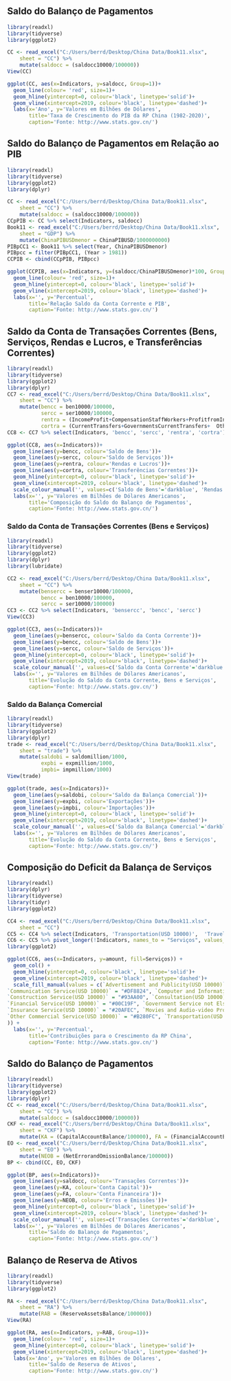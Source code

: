 ## Saldo do Balanço de Pagamentos
```{r, echo=F, eval=T, results='asis', fig.width=8, fig.height=4, fig.align='center', out.width="1\\linewidth", warning=FALSE, message=FALSE, size='small'}
library(readxl)
library(tidyverse)
library(ggplot2)

CC <- read_excel("C:/Users/berrd/Desktop/China Data/Book11.xlsx", 
    sheet = "CC") %>%
    mutate(saldocc = (saldocc10000/100000))
View(CC)

ggplot(CC, aes(x=Indicators, y=saldocc, Group=1))+
  geom_line(colour= 'red', size=1)+
  geom_hline(yintercept=0, colour='black', linetype='solid')+
  geom_vline(xintercept=2019, colour='black', linetype='dashed')+
  labs(x='Ano', y='Valores em Bilhões de Dólares',
       title='Taxa de Crescimento do PIB da RP China (1982-2020)',
       caption='Fonte: http://www.stats.gov.cn/') 
```

## Saldo do Balanço de Pagamentos em Relação ao PIB
```{r, echo=F, eval=T, results='asis', fig.width=8, fig.height=4, fig.align='center', out.width="1\\linewidth", warning=FALSE, message=FALSE, size='small'}
library(readxl)
library(tidyverse)
library(ggplot2)
library(dplyr)

CC <- read_excel("C:/Users/berrd/Desktop/China Data/Book11.xlsx", 
    sheet = "CC") %>%
    mutate(saldocc = (saldocc10000/100000))
CCpPIB <- CC %>% select(Indicators, saldocc)
Book11 <- read_excel("C:/Users/berrd/Desktop/China Data/Book11.xlsx", 
    sheet = "GDP") %>%
    mutate(ChinaPIBUSDmenor = ChinaPIBUSD/1000000000)
PIBpCC1 <- Book11 %>% select(Year, ChinaPIBUSDmenor)
PIBpcc = filter(PIBpCC1, (Year > 1981))
CCPIB <- cbind(CCpPIB, PIBpcc)

ggplot(CCPIB, aes(x=Indicators, y=(saldocc/ChinaPIBUSDmenor)*100, Group=1))+
  geom_line(colour= 'red', size=1)+
  geom_hline(yintercept=0, colour='black', linetype='solid')+
  geom_vline(xintercept=2019, colour='black', linetype='dashed')+
  labs(x='', y='Percentual',
       title='Relação Saldo da Conta Corrente e PIB',
       caption='Fonte: http://www.stats.gov.cn/') 
```

\newpage
## Saldo da Conta de Transações Correntes (Bens, Serviços, Rendas e Lucros, e Transferências Correntes)
```{r, echo=F, eval=T, results='asis', fig.width=8, fig.height=4, fig.align='center', out.width="1\\linewidth", warning=FALSE, message=FALSE, size='small'}
library(readxl)
library(tidyverse)
library(ggplot2)
library(dplyr)
CC7 <- read_excel("C:/Users/berrd/Desktop/China Data/Book11.xlsx", 
    sheet = "CC") %>%
    mutate(bencc = ben10000/100000,
           sercc = ser10000/100000, 
           rentra = (IncomeProfit+CompensationStaffWorkers+ProfitfromInv)/100000,
           cortra = (CurrentTransfers+GovernmentsCurrentTransfers+	OtherDepartmentsCurrentTransfers)/100000)
CC8 <- CC7 %>% select(Indicators, 'bencc', 'sercc', 'rentra', 'cortra')

ggplot(CC8, aes(x=Indicators))+
  geom_line(aes(y=bencc, colour='Saldo de Bens'))+
  geom_line(aes(y=sercc, colour='Saldo de Serviços'))+
  geom_line(aes(y=rentra, colour='Rendas e Lucros'))+
  geom_line(aes(y=cortra, colour='Transferências Correntes'))+
  geom_hline(yintercept=0, colour='black', linetype='solid')+
  geom_vline(xintercept=2019, colour='black', linetype='dashed')+
  scale_colour_manual('', values=c('Saldo de Bens'='darkblue', 'Rendas e Lucros'='darkgreen', 'Saldo de Serviços'='red', 'Transferências Correntes'='orange'))+
  labs(x='', y='Valores em Bilhões de Dólares Americanos',
       title='Composição do Saldo do Balanço de Pagamentos',
       caption='Fonte: http://www.stats.gov.cn/') 
```

### Saldo da Conta de Transações Correntes (Bens e Serviços)
```{r eval=T, echo=F, fig.align='center', fig.height=4, fig.width=8, message=FALSE, warning=FALSE, out.width="1\\linewidth", results='asis', size='small'}
library(readxl)
library(tidyverse)
library(ggplot2)
library(dplyr)
library(lubridate)

CC2 <- read_excel("C:/Users/berrd/Desktop/China Data/Book11.xlsx", 
    sheet = "CC") %>%
    mutate(bensercc = benser10000/100000,
           bencc = ben10000/100000,
           sercc = ser10000/100000)
CC3 <- CC2 %>% select(Indicators, 'bensercc', 'bencc', 'sercc')
View(CC3)

ggplot(CC3, aes(x=Indicators))+
  geom_line(aes(y=bensercc, colour='Saldo da Conta Corrente'))+
  geom_line(aes(y=bencc, colour='Saldo de Bens'))+
  geom_line(aes(y=sercc, colour='Saldo de Serviços'))+
  geom_hline(yintercept=0, colour='black', linetype='solid')+
  geom_vline(xintercept=2019, colour='black', linetype='dashed')+
  scale_colour_manual('', values=c('Saldo da Conta Corrente'='darkblue', 'Saldo de Bens'='darkgreen', 'Saldo de Serviços'='red'))+
  labs(x='', y='Valores em Bilhões de Dólares Americanos',
       title='Evolução do Saldo da Conta Corrente, Bens e Serviços',
       caption='Fonte: http://www.stats.gov.cn/') 
```

\newpage
### Saldo da Balança Comercial

```{r, echo=F, eval=T, results='asis', fig.width=8, fig.height=4, fig.align='center', out.width="1\\linewidth", warning=FALSE, message=FALSE, size='small'}
library(readxl)
library(tidyverse)
library(ggplot2)
library(dplyr)
trade <- read_excel("C:/Users/berrd/Desktop/China Data/Book11.xlsx", 
    sheet = "trade") %>%
    mutate(saldobi = saldomillion/1000,
           expbi = expmillion/1000,
           impbi= impmillion/1000)
View(trade)

ggplot(trade, aes(x=Indicators))+
  geom_line(aes(y=saldobi, colour='Saldo da Balança Comercial'))+
  geom_line(aes(y=expbi, colour='Exportações'))+
  geom_line(aes(y=impbi, colour='Importações'))+
  geom_hline(yintercept=0, colour='black', linetype='solid')+
  geom_vline(xintercept=2019, colour='black', linetype='dashed')+
  scale_colour_manual('', values=c('Saldo da Balança Comercial'='darkblue', 'Exportações'='darkgreen', 'Importações'='red'))+
  labs(x='', y='Valores em Bilhões de Dólares Americanos',
       title='Evolução do Saldo da Conta Corrente, Bens e Serviços',
       caption='Fonte: http://www.stats.gov.cn/') 
```


## Composição do Deficit da Balança de Serviços
```{r, echo=F, eval=T, results='asis', fig.width=12, fig.height=4, fig.align='center', out.width="1\\linewidth", warning=FALSE, message=FALSE, size='small'}
library(readxl)
library(dplyr)
library(tidyverse)
library(tidyr)
library(ggplot2)

CC4 <- read_excel("C:/Users/berrd/Desktop/China Data/Book11.xlsx", 
    sheet = "CC") 
CC5 <- CC4 %>% select(Indicators, 'Transportation(USD 10000)',	'Travel(USD 10000)',	'Communication Service(USD 10000)',	'Construction Service(USD 10000)',	'Insurance Service(USD 10000)',	'Financial Service(USD 10000)',	'Computer and Information Service(USD 10000)',	'Fees for Patent or Royalty(USD 10000)',	'Consultation(USD 10000)',	'Advertisement and Publicity(USD 10000)',	'Movies and Audio-video Products(USD 10000)',	'Other Commercial Service(USD 10000)',	'Government Service not Elsewhere Classified(USD 10000)')
CC6 <- CC5 %>% pivot_longer(!Indicators, names_to = "Serviços", values_to = "amount")
library(ggplot2)

ggplot(CC6, aes(x=Indicators, y=amount, fill=Serviços)) + 
  geom_col() + 
  geom_hline(yintercept=0, colour='black', linetype='solid')+
  geom_vline(xintercept=2019, colour='black', linetype='dashed')+
  scale_fill_manual(values = c(`Advertisement and Publicity(USD 10000)` = "#F8766D", 
`Communication Service(USD 10000)` = "#DF8824", `Computer and Information Service(USD 10000)` = "#BD9A00", 
`Construction Service(USD 10000)` = "#93AA00", `Consultation(USD 10000)` = "#31B425", `Fees for Patent or Royalty(USD 10000)` = "#00BC5A", 
`Financial Service(USD 10000)` = "#00C19F", `Government Service not Elsewhere Classified(USD 10000)` = "#00BBCC", 
`Insurance Service(USD 10000)` = "#20AFEC", `Movies and Audio-video Products(USD 10000)` = "#619CFF", 
`Other Commercial Service(USD 10000)` = "#B280FC", `Transportation(USD 10000)` = "#E66CE8", `Travel(USD 10000)` = "#FF009E"
)) +
  labs(x='', y='Percentual', 
       title='Contribuições para o Crescimento da RP China',
       caption='Fonte: http://www.stats.gov.cn/') 
```

\newpage
## Saldo do Balanço de Pagamentos
```{r, echo=F, eval=T, results='asis', fig.width=8, fig.height=4, fig.align='center', out.width="1\\linewidth", warning=FALSE, message=FALSE, size='small'}
library(readxl)
library(tidyverse)
library(ggplot2)
library(dplyr)
CC <- read_excel("C:/Users/berrd/Desktop/China Data/Book11.xlsx", 
    sheet = "CC") %>%
    mutate(saldocc = (saldocc10000/100000))
CKF <- read_excel("C:/Users/berrd/Desktop/China Data/Book11.xlsx", 
    sheet = "CKF") %>%
    mutate(KA = (CapitalAccountBalance/100000), FA = (FinancialAccountBalance/10000))
EO <- read_excel("C:/Users/berrd/Desktop/China Data/Book11.xlsx", 
    sheet = "EO") %>%
    mutate(NEOB = (NetErrorandOmissionBalance/100000))
BP <- cbind(CC, EO, CKF)

ggplot(BP, aes(x=Indicators))+
  geom_line(aes(y=saldocc, colour='Transações Correntes'))+
  geom_line(aes(y=KA, colour='Conta Capital'))+
  geom_line(aes(y=FA, colour='Conta Financeira'))+
  geom_line(aes(y=NEOB, colour='Erros e Emissões'))+
  geom_hline(yintercept=0, colour='black', linetype='solid')+
  geom_vline(xintercept=2019, colour='black', linetype='dashed')+
  scale_colour_manual('', values=c('Transações Correntes'='darkblue', 'Conta Capital'='darkgreen', 'Conta Financeira'='red', 'Erros e Emissões'='orange'))+
  labs(x='', y='Valores em Bilhões de Dólares Americanos',
       title='Saldo do Balanço de Pagamentos',
       caption='Fonte: http://www.stats.gov.cn/') 
```

## Balanço de Reserva de Ativos
```{r, echo=F, eval=T, results='asis', fig.width=8, fig.height=4, fig.align='center', out.width="1\\linewidth", warning=FALSE, message=FALSE, size='small'}
library(readxl)
library(tidyverse)
library(ggplot2)

RA <- read_excel("C:/Users/berrd/Desktop/China Data/Book11.xlsx", 
    sheet = "RA") %>%
    mutate(RAB = (ReserveAssetsBalance/100000))
View(RA)

ggplot(RA, aes(x=Indicators, y=RAB, Group=1))+
  geom_line(colour= 'red', size=1)+
  geom_hline(yintercept=0, colour='black', linetype='solid')+
  geom_vline(xintercept=2019, colour='black', linetype='dashed')+
  labs(x='Ano', y='Valores em Bilhões de Dólares',
       title='Saldo de Reserva de Ativos',
       caption='Fonte: http://www.stats.gov.cn/') 
```